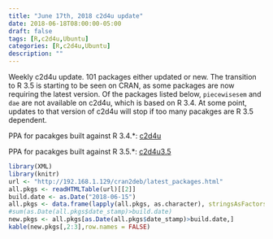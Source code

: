 ```yaml
---
title: "June 17th, 2018 c2d4u update"
date: 2018-06-18T08:00:00-05:00
draft: false
tags: [R,c2d4u,Ubuntu]
categories: [R,c2d4u,Ubuntu]
description: ""
---
```


Weekly c2d4u update.  101 packages either updated or new.  The transition to R 3.5 is starting to be seen on CRAN, as some packages are now requiring the latest version.  Of the packages listed below, `piecewisesem` and `dae` are not available on c2d4u, which is based on R 3.4.  At some point, updates to that version of c2d4u will stop if too many pacakges are R 3.5 dependent.

PPA for pacakges built against R 3.4.*: [c2d4u](https://launchpad.net/~marutter/+archive/ubuntu/c2d4u)

PPA for pacakges built against R 3.5.*: [c2d4u3.5](https://launchpad.net/~marutter/+archive/ubuntu/c2d4u3.5)


```r
library(XML)
library(knitr)
url <- "http://192.168.1.129/cran2deb/latest_packages.html"
all.pkgs <- readHTMLTable(url)[[2]]
build.date <- as.Date("2018-06-15")
all.pkgs <- data.frame(lapply(all.pkgs, as.character), stringsAsFactors=FALSE)
#sum(as.Date(all.pkgs$date_stamp)>build.date)
new.pkgs <- all.pkgs[as.Date(all.pkgs$date_stamp)>build.date,]
kable(new.pkgs[,2:3],row.names = FALSE)
```